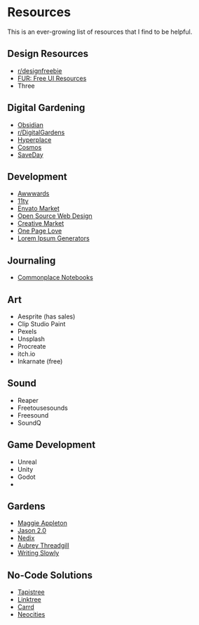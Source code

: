 # Resources
 
<div className="bg-white mt-4 p-4">
This is an ever-growing list of resources that I find to be helpful.
 
## Design Resources
- [r/designfreebie](https://www.reddit.com/r/designfreebie/)
- [FUR: Free UI Resources](https://freeuiresources.com/)
- Three

## Digital Gardening
- [Obsidian](https://obsidian.md/)
- [r/DigitalGardens](https://www.reddit.com/r/DigitalGardens/)
- [Hyperplace](https://hyper.place/)
- [Cosmos](https://www.cosmos.so/)
- [SaveDay](https://www.save.day/)

## Development
- [Awwwards](https://www.awwwards.com/)
- [11ty](https://www.11ty.dev/)
- [Envato Market](https://themeforest.net/)
- [Open Source Web Design](https://www.oswd.org/)
- [Creative Market](https://creativemarket.com/)
- [One Page Love](https://onepagelove.com/)
- [Lorem Ipsum Generators](https://loremipsum.io/ultimate-list-of-lorem-ipsum-generators)

## Journaling
- [Commonplace Notebooks]()

## Art
- Aesprite (has sales)
- Clip Studio Paint
- Pexels
- Unsplash
- Procreate
- itch.io
- Inkarnate (free)

## Sound
- Reaper
- Freetousesounds
- Freesound
- SoundQ

## Game Development
- Unreal
- Unity
- Godot
- 

## Gardens
- [Maggie Appleton](https://maggieappleton.com/garden)
- [Jason 2.0](https://www.fromjason.xyz/)
- [Nedix](https://nedix.io/)
- [Aubrey Threadgill](https://tapistr.ee/aubrey)
- [Writing Slowly](https://writingslowly.com/)

## No-Code Solutions
- [Tapistree](https://tapistr.ee/)
- [Linktree](https://linktr.ee/)
- [Carrd](https://carrd.co/)
- [Neocities](https://neocities.org/)
</div>